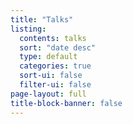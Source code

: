 ```yaml
---
title: "Talks"
listing:
  contents: talks
  sort: "date desc"
  type: default
  categories: true
  sort-ui: false
  filter-ui: false
page-layout: full
title-block-banner: false
---
```


